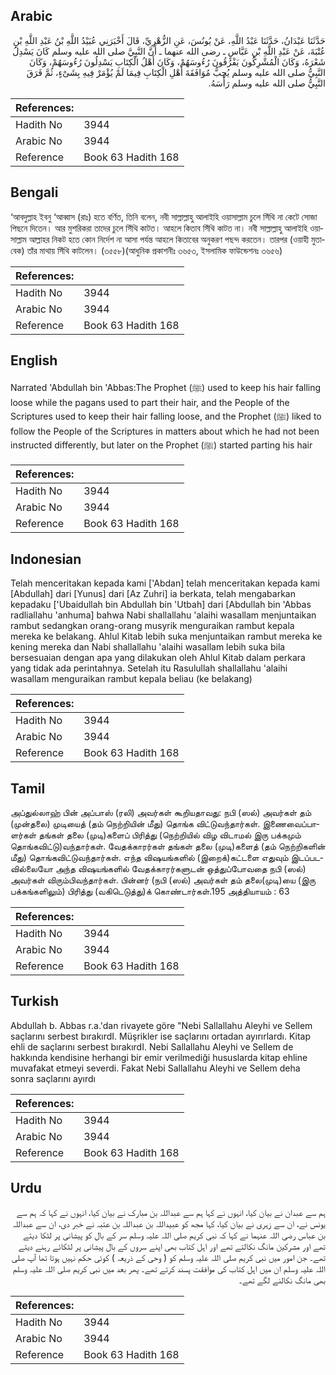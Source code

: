## Arabic


<div dir="rtl" lang="ar" style={{fontSize:'larger',backgroundColor:'#f8f9fa',padding:20}}>
حَدَّثَنَا عَبْدَانُ، حَدَّثَنَا عَبْدُ اللَّهِ، عَنْ يُونُسَ، عَنِ الزُّهْرِيِّ، قَالَ أَخْبَرَنِي عُبَيْدُ اللَّهِ بْنُ عَبْدِ اللَّهِ بْنِ عُتْبَةَ، عَنْ عَبْدِ اللَّهِ بْنِ عَبَّاسٍ ـ رضى الله عنهما ـ أَنَّ النَّبِيَّ صلى الله عليه وسلم كَانَ يَسْدِلُ شَعْرَهُ، وَكَانَ الْمُشْرِكُونَ يَفْرُقُونَ رُءُوسَهُمْ، وَكَانَ أَهْلُ الْكِتَابِ يَسْدِلُونَ رُءُوسَهُمْ، وَكَانَ النَّبِيُّ صلى الله عليه وسلم يُحِبُّ مُوَافَقَةَ أَهْلِ الْكِتَابِ فِيمَا لَمْ يُؤْمَرْ فِيهِ بِشَىْءٍ، ثُمَّ فَرَقَ النَّبِيُّ صلى الله عليه وسلم رَأْسَهُ‏.‏
</div>
<div style={{backgroundColor:'#f8f9fa',padding:20, marginBottom: 10}}><table> <thead> <tr> <th>References:</th> <th></th> </tr> </thead> <tbody><tr><td>Hadith No</td><td>3944</td></tr><tr><td>Arabic No</td><td>3944</td></tr><tr><td>Reference</td><td>Book 63 Hadith 168</td></tr></tbody></table></div>

## Bengali


<div dir="ltr" lang="bn" style={{fontSize:'larger',backgroundColor:'#f8f9fa',padding:20}}>
‘আবদুল্লাহ ইবনু ‘আব্বাস (রাঃ) হতে বর্ণিত, তিনি বলেন, নবী সাল্লাল্লাহু আলাইহি ওয়াসাল্লাম চুলে সিঁথি না কেটে সোজা পিছনে দিতেন। আর মুশরিকরা তাদের চুলে সিঁথি কাটত। আহলে কিতাব সিঁথি কাটত না। নবী সাল্লাল্লাহু আলাইহি ওয়াসাল্লাম আল্লাহর নিকট হতে কোন নির্দেশ না আসা পর্যন্ত আহলে কিতাবের অনুকরণ পছন্দ করতেন। তারপর (ওয়াহী মুতাবেক) তাঁর মাথায় সিঁথি কাটলেন। (৩৫৫৮)(আধুনিক প্রকাশনীঃ ৩৬৫৩, ইসলামিক ফাউন্ডেশনঃ ৩৬৫৬)
</div>
<div style={{backgroundColor:'#f8f9fa',padding:20, marginBottom: 10}}><table> <thead> <tr> <th>References:</th> <th></th> </tr> </thead> <tbody><tr><td>Hadith No</td><td>3944</td></tr><tr><td>Arabic No</td><td>3944</td></tr><tr><td>Reference</td><td>Book 63 Hadith 168</td></tr></tbody></table></div>

## English


<div dir="ltr" lang="en" style={{fontSize:'larger',backgroundColor:'#f8f9fa',padding:20}}>
Narrated 'Abdullah bin 'Abbas:The Prophet (ﷺ) used to keep his hair falling loose while the pagans used to part their hair, and the People of the Scriptures used to keep their hair falling loose, and the Prophet (ﷺ) liked to follow the People of the Scriptures in matters about which he had not been instructed differently, but later on the Prophet (ﷺ) started parting his hair
</div>
<div style={{backgroundColor:'#f8f9fa',padding:20, marginBottom: 10}}><table> <thead> <tr> <th>References:</th> <th></th> </tr> </thead> <tbody><tr><td>Hadith No</td><td>3944</td></tr><tr><td>Arabic No</td><td>3944</td></tr><tr><td>Reference</td><td>Book 63 Hadith 168</td></tr></tbody></table></div>

## Indonesian


<div dir="ltr" lang="id" style={{fontSize:'larger',backgroundColor:'#f8f9fa',padding:20}}>
Telah menceritakan kepada kami ['Abdan] telah menceritakan kepada kami [Abdullah] dari [Yunus] dari [Az Zuhri] ia berkata, telah mengabarkan kepadaku ['Ubaidullah bin Abdullah bin 'Utbah] dari [Abdullah bin 'Abbas radliallahu 'anhuma] bahwa Nabi shallallahu 'alaihi wasallam menjuntaikan rambut sedangkan orang-orang musyrik menguraikan rambut kepala mereka ke belakang. Ahlul Kitab lebih suka menjuntaikan rambut mereka ke kening mereka dan Nabi shallallahu 'alaihi wasallam lebih suka bila bersesuaian dengan apa yang dilakukan oleh Ahlul Kitab dalam perkara yang tidak ada perintahnya. Setelah itu Rasulullah shallallahu 'alaihi wasallam menguraikan rambut kepala beliau (ke belakang)
</div>
<div style={{backgroundColor:'#f8f9fa',padding:20, marginBottom: 10}}><table> <thead> <tr> <th>References:</th> <th></th> </tr> </thead> <tbody><tr><td>Hadith No</td><td>3944</td></tr><tr><td>Arabic No</td><td>3944</td></tr><tr><td>Reference</td><td>Book 63 Hadith 168</td></tr></tbody></table></div>

## Tamil


<div dir="ltr" lang="ta" style={{fontSize:'larger',backgroundColor:'#f8f9fa',padding:20}}>
அப்துல்லாஹ் பின் அப்பாஸ் (ரலி) அவர்கள் கூறியதாவது: நபி (ஸல்) அவர்கள் தம் (முன்தலை) முடியைத் (தம் நெற்றியின் மீது) தொங்க விட்டுவந்தார்கள். இணைவைப்பாளர்கள் தங்கள் தலை (முடி)களைப் பிரித்து (நெற்றியில் விழ விடாமல் இரு பக்கமும் தொங்கவிட்டு)வந்தார்கள். வேதக்காரர்கள் தங்கள் தலை (முடி)களைத் (தம் நெற்றிகளின் மீது) தொங்கவிட்டுவந்தார்கள். எந்த விஷயங்களில் (இறைக்)கட்டளை எதுவும் இடப்படவில்லையோ அந்த விஷயங்களில் வேதக்காரர்களுடன் ஒத்துப்போவதை நபி (ஸல்) அவர்கள் விரும்பிவந்தார்கள். பின்னர் (நபி (ஸல்) அவர்கள் தம் தலை(முடி)யை (இரு பக்கங்களிலும்) பிரித்து (வகிடெடுத்து)க் கொண்டார்கள்.195 அத்தியாயம் : 63
</div>
<div style={{backgroundColor:'#f8f9fa',padding:20, marginBottom: 10}}><table> <thead> <tr> <th>References:</th> <th></th> </tr> </thead> <tbody><tr><td>Hadith No</td><td>3944</td></tr><tr><td>Arabic No</td><td>3944</td></tr><tr><td>Reference</td><td>Book 63 Hadith 168</td></tr></tbody></table></div>

## Turkish


<div dir="ltr" lang="tr" style={{fontSize:'larger',backgroundColor:'#f8f9fa',padding:20}}>
Abdullah b. Abbas r.a.'dan rivayete göre "Nebi Sallallahu Aleyhi ve Sellem saçlarını serbest bırakırdI. Müşrikler ise saçlarını ortadan ayırırlardı. Kitap ehli de saçlarını serbest bırakırdI. Nebi Sallallahu Aleyhi ve Sellem de hakkında kendisine herhangi bir emir verilmediği hususlarda kitap ehline muvafakat etmeyi severdi. Fakat Nebi Sallallahu Aleyhi ve Sellem deha sonra saçlarını ayırdı
</div>
<div style={{backgroundColor:'#f8f9fa',padding:20, marginBottom: 10}}><table> <thead> <tr> <th>References:</th> <th></th> </tr> </thead> <tbody><tr><td>Hadith No</td><td>3944</td></tr><tr><td>Arabic No</td><td>3944</td></tr><tr><td>Reference</td><td>Book 63 Hadith 168</td></tr></tbody></table></div>

## Urdu


<div dir="rtl" lang="ur" style={{fontSize:'larger',backgroundColor:'#f8f9fa',padding:20}}>
ہم سے عبدان نے بیان کیا، انہوں نے کہا ہم سے عبداللہ بن مبارک نے بیان کیا، انہوں نے کہا کہ ہم سے یونس نے، ان سے زہری نے بیان کیا، کہا مجھ کو عبیداللہ بن عبداللہ بن عتبہ نے خبر دی، ان سے عبداللہ بن عباس رضی اللہ عنہما نے کہا کہ نبی کریم صلی اللہ علیہ وسلم سر کے بال کو پیشانی پر لٹکا دیتے تھے اور مشرکین مانگ نکالتے تھے اور اہل کتاب بھی اپنے سروں کے بال پیشانی پر لٹکائے رہنے دیتے تھے۔ جن امور میں نبی کریم صلی اللہ علیہ وسلم کو ( وحی کے ذریعہ ) کوئی حکم نہیں ہوتا تھا آپ صلی اللہ علیہ وسلم ان میں اہل کتاب کی موافقت پسند کرتے تھے۔ پھر بعد میں نبی کریم صلی اللہ علیہ وسلم بھی مانگ نکالنے لگے تھے۔
</div>
<div style={{backgroundColor:'#f8f9fa',padding:20, marginBottom: 10}}><table> <thead> <tr> <th>References:</th> <th></th> </tr> </thead> <tbody><tr><td>Hadith No</td><td>3944</td></tr><tr><td>Arabic No</td><td>3944</td></tr><tr><td>Reference</td><td>Book 63 Hadith 168</td></tr></tbody></table></div>